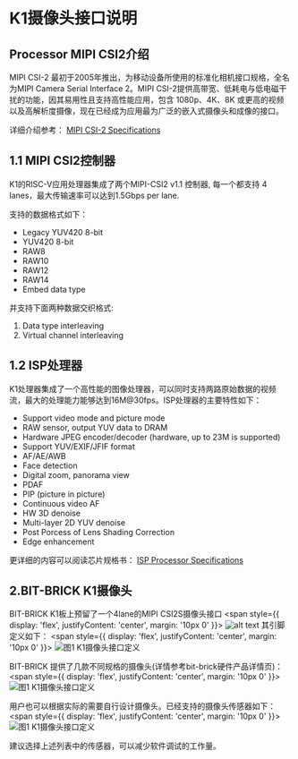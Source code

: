# K1摄像头接口说明

## Processor MIPI CSI2介绍

MIPI CSI-2 最初于2005年推出，为移动设备所使用的标准化相机接口规格，全名为MIPI Camera Serial Interface 2。MIPI CSI-2提供高带宽、低耗电与低电磁干扰的功能，因其易用性且支持高性能应用，包含 1080p、4K、8K 或更高的视频以及高解析度摄像，现在已经成为应用最为广泛的嵌入式摄像头和成像的接口。

详细介绍参考：
[MIPI CSI-2 Specifications](https://www.mipi.org/specifications/csi-2)

## 1.1 MIPI CSI2控制器

K1的RISC-V应用处理器集成了两个MIPI-CSI2 v1.1 控制器, 每一个都支持 4 lanes，最大传输速率可以达到1.5Gbps per lane.

支持的数据格式如下：
- Legacy YUV420 8-bit
- YUV420 8-bit
- RAW8
- RAW10
- RAW12
- RAW14
- Embed data type

并支持下面两种数据交织格式:
1. Data type interleaving
2. Virtual channel interleaving

## 1.2 ISP处理器

K1处理器集成了一个高性能的图像处理器，可以同时支持两路原始数据的视频流，最大的处理能力能够达到16M@30fps。ISP处理器的主要特性如下：

- Support video mode and picture mode
- RAW sensor, output YUV data to DRAM
- Hardware JPEG encoder/decoder (hardware, up to 23M is supported)
- Support YUV/EXIF/JFIF format
- AF/AE/AWB
- Face detection
- Digital zoom, panorama view
- PDAF
- PIP (picture in picture)
- Continuous video AF
- HW 3D denoise
- Multi-layer 2D YUV denoise
- Post Porcess of Lens Shading Correction
- Edge enhancement

更详细的内容可以阅读芯片规格书：
[ISP Processor Specifications](https://developer.spacemit.com/documentation?token=BWbGwbx7liGW21kq9lucSA6Vnpb)

## 2.BIT-BRICK K1摄像头

BIT-BRICK K1板上预留了一个4lane的MIPI CSI2S摄像头接口
<span style={{
display: 'flex',
justifyContent: 'center',
margin: '10px 0'
}}>
![alt text](/img/k1/hardware/camera/k1_camera.png)
</span>
其引脚定义如下：
<span style={{
display: 'flex',
justifyContent: 'center',
margin: '10px 0'
}}>
![图1 K1摄像头接口定义](/img/k1/hardware/camera/camera_io.png)
</span>

BIT-BRICK 提供了几款不同规格的摄像头(详情参考bit-brick硬件产品详情页)：
<span style={{
display: 'flex',
justifyContent: 'center',
margin: '10px 0'
}}>
![图1 K1摄像头接口定义](/img/k1/hardware/camera/bit_brick_camera.png)
</span>

用户也可以根据实际的需要自行设计摄像头。已经支持的摄像头传感器如下：
<span style={{
display: 'flex',
justifyContent: 'center',
margin: '10px 0'
}}>
![图1 K1摄像头接口定义](/img/k1/hardware/camera/support_camera.png)
</span>

建议选择上述列表中的传感器，可以减少软件调试的工作量。


